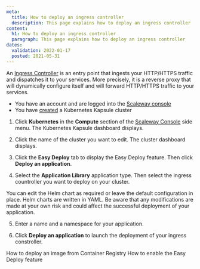 ```yaml
---
meta:
  title: How to deploy an ingress controller
  description: This page explains how to deploy an ingress controller
content:
  h1: How to deploy an ingress controller
  paragraph: This page explains how to deploy an ingress controller
dates:
  validation: 2022-01-17
  posted: 2021-05-31
---
```


An [Ingress Controller](/compute/kubernetes/concepts#ingress-controller) is an entry point that ingests your HTTP/HTTPS traffic and dispatches it to your services. More precisely, it is a reverse proxy that will dynamically configure itself and will forward HTTP/HTTPS traffic to your services.

<Message type="requirement">

  - You have an account and are logged into the [Scaleway console](https://console.scaleway.com) 
  - You have [created](/compute/kubernetes/how-to/create-cluster/) a Kubernetes Kapsule cluster

</Message>

1. Click **Kubernetes** in the **Compute** section of the [Scaleway Console](https://console.scaleway.com) side menu. The Kubernetes Kapsule dashboard displays.

2. Click the name of the cluster you want to edit. The cluster dashboard displays.

3. Click the **Easy Deploy** tab to display the Easy Deploy feature. Then click **Deploy an application**.
  <Lightbox src="scaleway-kubernetes-easy-deploy-feature.webp" alt="" />

4. Select the **Application Library** application type. Then select the ingress countroller you want to deploy on your cluster.
  <Lightbox src="scaleway-kubernetes-application-library.webp" alt="" />

  <Message type="tip">

  You can edit the Helm chart as required or leave the default configuration in place. Helm charts are written in YAML. Be aware that any modifications are made at your own risk and could affect the successful deployment of your application.

  </Message>

5. Enter a name and a namespace for your application. 

6. Click **Deploy an application** to launch the deployment of your ingress constroller. 

<Navigation title="See Also">
  <PreviousButton to="/compute/kubernetes/how-to/deploy-image-from-container-registry/">How to deploy an image from Container Registry</PreviousButton>
  <NextButton to="/compute/kubernetes/how-to/enable-easy-deploy/">How to enable the Easy Deploy feature</NextButton>
</Navigation>
